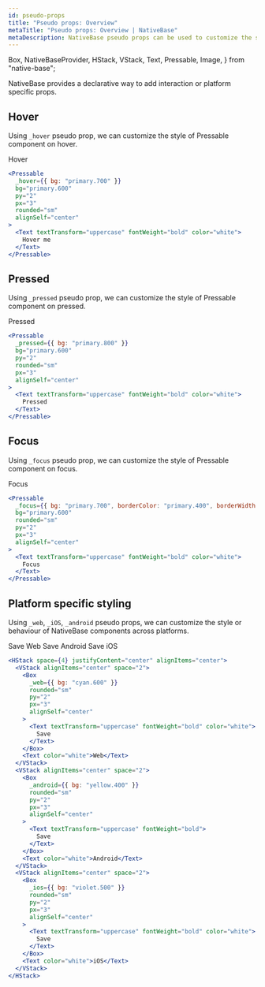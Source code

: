 ```yaml
---
id: pseudo-props
title: "Pseudo props: Overview"
metaTitle: "Pseudo props: Overview | NativeBase"
metaDescription: NativeBase pseudo props can be used to customize the style or behaviour of Nativebase components across platforms.
---
```


  Box,
  NativeBaseProvider,
  HStack,
  VStack,
  Text,
  Pressable,
  Image,
} from "native-base";

NativeBase provides a declarative way to add interaction or platform specific props.

## Hover

Using `_hover` pseudo prop, we can customize the style of Pressable component on hover.

<NativeBaseProvider>
  <Box flex={1} mb="16">
    <Pressable
      _hover={{ bg: "primary.700" }}
      bg="primary.600"
      py="2"
      px="3"
      rounded="sm"
      alignSelf="center"
    >
      <Text textTransform="uppercase" fontWeight="bold" color="white">
        Hover
      </Text>
    </Pressable>
  </Box>
</NativeBaseProvider>

```jsx title="Hover example"
<Pressable
  _hover={{ bg: "primary.700" }}
  bg="primary.600"
  py="2"
  px="3"
  rounded="sm"
  alignSelf="center"
>
  <Text textTransform="uppercase" fontWeight="bold" color="white">
    Hover me
  </Text>
</Pressable>
```

## Pressed

Using `_pressed` pseudo prop, we can customize the style of Pressable component on pressed.

<NativeBaseProvider>
  <Box flex={1} mb="16">
    <Pressable
      _pressed={{ bg: "primary.800" }}
      bg="primary.600"
      py="2"
      px="3"
      alignSelf="center"
      rounded="sm"
    >
      <Text textTransform="uppercase" fontWeight="bold" color="white">
        Pressed
      </Text>
    </Pressable>
  </Box>
</NativeBaseProvider>

```jsx title="Pressed example"
<Pressable
  _pressed={{ bg: "primary.800" }}
  bg="primary.600"
  py="2"
  rounded="sm"
  px="3"
  alignSelf="center"
>
  <Text textTransform="uppercase" fontWeight="bold" color="white">
    Pressed
  </Text>
</Pressable>
```

## Focus

Using `_focus` pseudo prop, we can customize the style of Pressable component on focus.

<NativeBaseProvider>
  <Box flex={1} mb="16">
    <Pressable
      _focus={{
        bg: "primary.700",
        borderColor: "primary.400",
        borderWidth: "2px",
      }}
      bg="primary.600"
      rounded="sm"
      py="2"
      px="3"
      alignSelf="center"
    >
      <Text textTransform="uppercase" fontWeight="bold" color="white">
        Focus
      </Text>
    </Pressable>
  </Box>
</NativeBaseProvider>

```jsx title="Focus example"
<Pressable
  _focus={{ bg: "primary.700", borderColor: "primary.400", borderWidth: "2px" }}
  bg="primary.600"
  rounded="sm"
  py="2"
  px="3"
  alignSelf="center"
>
  <Text textTransform="uppercase" fontWeight="bold" color="white">
    Focus
  </Text>
</Pressable>
```

## Platform specific styling

Using `_web`, `_iOS`, `_android` pseudo props, we can customize the style or behaviour of NativeBase components across platforms.

<NativeBaseProvider>
  <HStack space="4" justifyContent="center" alignItems="center" mb="8">
    <VStack alignItems="center" space="2">
      <Box
        _web={{ bg: "cyan.600" }}
        bg="cyan.600"
        rounded="sm"
        py="2"
        px="3"
        alignSelf="center"
      >
        <Text textTransform="uppercase" fontWeight="bold" color="white">
          Save
        </Text>
      </Box>
      <Text color="white">Web</Text>
    </VStack>
    <VStack alignItems="center" space="2">
      <Box
        _android={{ bg: "yellow.400" }}
        bg="yellow.400"
        rounded="sm"
        py="2"
        px="3"
        alignSelf="center"
      >
        <Text textTransform="uppercase" fontWeight="bold">
          Save
        </Text>
      </Box>
      <Text color="white">Android</Text>
    </VStack>
    <VStack alignItems="center" space="2">
      <Box
        _ios={{ bg: "violet.500" }}
        bg="violet.500"
        rounded="sm"
        py="2"
        px="3"
        alignSelf="center"
      >
        <Text textTransform="uppercase" fontWeight="bold" color="white">
          Save
        </Text>
      </Box>
      <Text color="white">iOS</Text>
    </VStack>
  </HStack>
</NativeBaseProvider>

```jsx title="Platform specific example"
<HStack space={4} justifyContent="center" alignItems="center">
  <VStack alignItems="center" space="2">
    <Box
      _web={{ bg: "cyan.600" }}
      rounded="sm"
      py="2"
      px="3"
      alignSelf="center"
    >
      <Text textTransform="uppercase" fontWeight="bold" color="white">
        Save
      </Text>
    </Box>
    <Text color="white">Web</Text>
  </VStack>
  <VStack alignItems="center" space="2">
    <Box
      _android={{ bg: "yellow.400" }}
      rounded="sm"
      py="2"
      px="3"
      alignSelf="center"
    >
      <Text textTransform="uppercase" fontWeight="bold">
        Save
      </Text>
    </Box>
    <Text color="white">Android</Text>
  </VStack>
  <VStack alignItems="center" space="2">
    <Box
      _ios={{ bg: "violet.500" }}
      rounded="sm"
      py="2"
      px="3"
      alignSelf="center"
    >
      <Text textTransform="uppercase" fontWeight="bold" color="white">
        Save
      </Text>
    </Box>
    <Text color="white">iOS</Text>
  </VStack>
</HStack>
```
